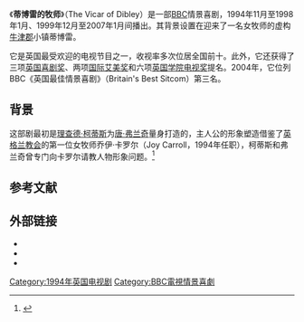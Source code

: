 {{Infobox television
| name                     = The Vicar of Dibley
| image                    =
| writer                   = [[理查德·柯蒂斯|理查德·柯蒂斯]]<br />[[保羅·梅休-阿徹|保羅·梅休-阿徹]]
| director                 = Dewi Humphreys <small>（1-2季）</small><br />Gareth Carrivick
| starring                 = [[唐·弗兰奇|唐·弗兰奇]]<br />[[艾玛·沃森|艾玛·沃森]]<br>[[特雷弗·皮科克|特雷弗·皮科克]]<br />[[加里·沃尔德霍思|加里·沃尔德霍思]]<br />[[詹姆斯·弗雷特|詹姆斯·弗雷特]]<br />[[约翰·布鲁塞尔|约翰·布鲁塞尔]]<br />[[丽兹·史密斯|丽兹·史密斯]]<br />[[罗格·洛伊德-派克|罗格·洛伊德-派克]]
| composer                 = [[霍华德·古道尔|霍华德·古道尔]]
| country                  = 英国
| language                 = 英语
| num_series               = 3
| num_episodes             = 20
| list_episodes            =
| executive_producer       = Richard Curtis<br />Peter Bennett-Jones
| producer                 = Jon Plowman<br />Sue Vertue <small>（第二季）</small><br />Margot Gavan Duffy <small>（第三季）</small>
| editor                   = Mark Sangster <small>（第一季）</small><br />Graham Carr <small>（第一季）</small><br />Chris Wadsworth <small>（第二季）</small><br />Mark Lawrence <small>（第三季）</small>
| runtime                  = 30–40分钟<br>40–55分钟<small>（特别版）</small>
| company                  = [[Tiger_Aspect_Productions|Tiger Aspect Productions]]
| distributor              = [[Endemol_UK|Endemol UK]]
| network                  = [[BBC_One|BBC One]]
| first_aired              = 原始系列：{{Start date|df=yes|1994|11|10}} – {{end date|1998|01|22|df=yes}} <br />特别版：<br /> {{start date|df=yes|1999|12|24}} – {{end date|df=yes|2007|01|01}}
}}

《'''蒂博雷的牧师'''》（The Vicar of Dibley）是一部[[BBC|BBC]]情景喜剧，1994年11月至1998年1月、1999年12月至2007年1月间播出。其背景设置在迎来了一名女牧师的虚构[[牛津郡|牛津郡]]小镇蒂博雷。

它是英国最受欢迎的电视节目之一，收视率多次位居全国前十。此外，它还获得了三项[[英国喜剧奖|英国喜剧奖]]、两项[[国际艾美奖|国际艾美奖]]和六项[[英国学院电视奖|英国学院电视奖]]提名。2004年，它位列BBC《英国最佳情景喜剧》（Britain's Best Sitcom）第三名。

==背景==
这部剧最初是[[理查德·柯蒂斯|理查德·柯蒂斯]]为[[唐·弗兰奇|唐·弗兰奇]]量身打造的，主人公的形象塑造借鉴了[[英格兰教会|英格兰教会]]的第一位女牧师乔伊·卡罗尔（Joy Carroll，1994年任职），柯蒂斯和弗兰奇曾专门向卡罗尔请教人物形象问题。<ref>{{cite book|title=Beneath the Cassock: The Real-life Vicar of Dibley|url=https://archive.org/details/beneathcassockre0000wall_c6g3|author=Joy Carroll|isbn= 0-00-712207-1<!-- 978-0007122073 -->|publisher= HarperCollins|date=September 2002}}</ref>

==参考文献==
{{Reflist}}

==外部链接==

* {{IMDb title|id=0108981|title=The Vicar of Dibley}}
* {{BBC Online|comedy/vicarofdibley|''The Vicar of Dibley''}}
* {{British Comedy Guide|tv|the_vicar_of_dibley}}

{{Richard Curtis}}

{{DEFAULTSORT:Vicar of Dibley, The}}
[[Category:1994年英国电视剧|Category:1994年英国电视剧]]
[[Category:BBC電視情景喜劇|Category:BBC電視情景喜劇]]